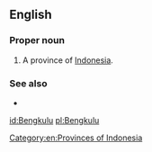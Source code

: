 ==English==

===Proper noun===
{{en-proper noun}}

# A province of [[Indonesia]].

===See also===
* {{pedialite}}
[[Category:en:Provinces of Indonesia]]

[[id:Bengkulu]]
[[pl:Bengkulu]]